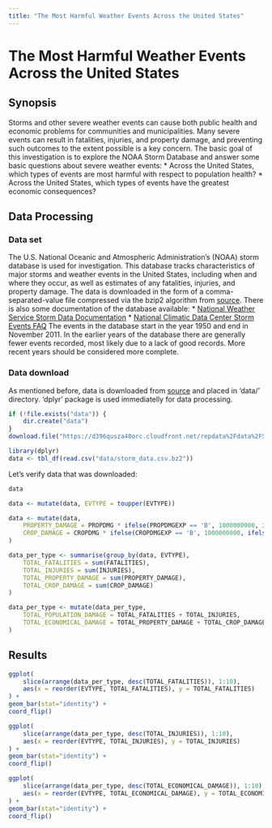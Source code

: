 ```yaml
---
title: "The Most Harmful Weather Events Across the United States"
---
```


# The Most Harmful Weather Events Across the United States

## Synopsis

Storms and other severe weather events can cause both public health and economic problems for communities and municipalities. Many severe events can result in fatalities, injuries, and property damage, and preventing such outcomes to the extent possible is a key concern.
The basic goal of this investigation is to explore the NOAA Storm Database and answer some basic questions about severe weather events:
* Across the United States, which types of events are most harmful with respect to population health?
* Across the United States, which types of events have the greatest economic consequences?

## Data Processing

### Data set

The U.S. National Oceanic and Atmospheric Administration's (NOAA) storm database is used for investigation. This database tracks characteristics of major storms and weather events in the United States, including when and where they occur, as well as estimates of any fatalities, injuries, and property damage. The data is downloaded in the form of a comma-separated-value file compressed via the bzip2 algorithm from [source](https://d396qusza40orc.cloudfront.net/repdata%2Fdata%2FStormData.csv.bz2).
There is also some documentation of the database available:
* [National Weather Service Storm Data Documentation](https://d396qusza40orc.cloudfront.net/repdata%2Fpeer2_doc%2Fpd01016005curr.pdf)
* [National Climatic Data Center Storm Events FAQ](https://d396qusza40orc.cloudfront.net/repdata%2Fpeer2_doc%2FNCDC%20Storm%20Events-FAQ%20Page.pdf)
The events in the database start in the year 1950 and end in November 2011. In the earlier years of the database there are generally fewer events recorded, most likely due to a lack of good records. More recent years should be considered more complete.

### Data download

As mentioned before, data is downloaded from [source](https://d396qusza40orc.cloudfront.net/repdata%2Fdata%2FStormData.csv.bz2) and placed in 'data/' directory. 'dplyr' package is used immediatelly for data processing.

```r
if (!file.exists("data")) {
	dir.create("data")
}
download.file("https://d396qusza40orc.cloudfront.net/repdata%2Fdata%2FStormData.csv.bz2", dest = "data/storm_data.csv.bz2")

library(dplyr)
data <- tbl_df(read.csv("data/storm_data.csv.bz2"))
```

Let's verify data that was downloaded:
```r
data
```

```r
data <- mutate(data, EVTYPE = toupper(EVTYPE))

data <- mutate(data, 
	PROPERTY_DAMAGE = PROPDMG * ifelse(PROPDMGEXP == 'B', 1000000000, ifelse(PROPDMGEXP == 'M', 1000000, ifelse(PROPDMGEXP == 'K', 1000, 1))), 
	CROP_DAMAGE = CROPDMG * ifelse(CROPDMGEXP == 'B', 1000000000, ifelse(CROPDMGEXP == 'M', 1000000, ifelse(CROPDMGEXP == 'K', 1000, 1)))
)

data_per_type <- summarise(group_by(data, EVTYPE), 
	TOTAL_FATALITIES = sum(FATALITIES), 
	TOTAL_INJURIES = sum(INJURIES),
	TOTAL_PROPERTY_DAMAGE = sum(PROPERTY_DAMAGE),
	TOTAL_CROP_DAMAGE = sum(CROP_DAMAGE)
)

data_per_type <- mutate(data_per_type,
	TOTAL_POPULATION_DAMAGE = TOTAL_FATALITIES + TOTAL_INJURIES,
	TOTAL_ECONOMICAL_DAMAGE = TOTAL_PROPERTY_DAMAGE + TOTAL_CROP_DAMAGE
)
```

## Results

```r
ggplot(
	slice(arrange(data_per_type, desc(TOTAL_FATALITIES)), 1:10), 
	aes(x = reorder(EVTYPE, TOTAL_FATALITIES), y = TOTAL_FATALITIES)
) + 
geom_bar(stat="identity") + 
coord_flip()

ggplot(
	slice(arrange(data_per_type, desc(TOTAL_INJURIES)), 1:10), 
	aes(x = reorder(EVTYPE, TOTAL_INJURIES), y = TOTAL_INJURIES)
) + 
geom_bar(stat="identity") + 
coord_flip()

ggplot(
	slice(arrange(data_per_type, desc(TOTAL_ECONOMICAL_DAMAGE)), 1:10), 
	aes(x = reorder(EVTYPE, TOTAL_ECONOMICAL_DAMAGE), y = TOTAL_ECONOMICAL_DAMAGE)
) + 
geom_bar(stat="identity") + 
coord_flip()
```